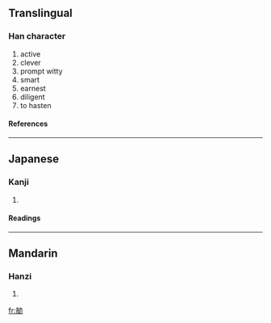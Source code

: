 ==Translingual==
===Han character===
{{Han char|rn=19|rad=力|as=07|sn=9|four=|canj=人卜大尸 (OYKS), X人卜大尸 (XOYKS)}}
# active
# clever
# prompt witty
# smart
# earnest
# diligent
# to hasten
====References====
{{Han ref|kx=0147.280|dkj=02353|dj=0332.100|hdz=10371.080|uh=52C4|ud=21188}}
----
==Japanese==
===Kanji===
{{ja-kanji|grade=|rs=力07}}
# {{defn|Japanese}} 
====Readings====
{{ja-readings|on=[[びん]] (bin)|kun=[[さとい]] (satoi)}}
----
==Mandarin==
===Hanzi===
{{cmn-hanzi|pin=[[mǐn]] (min3)|wg=min<sup>3</sup>}}
# {{defn|Mandarin}}

[[fr:勄]]